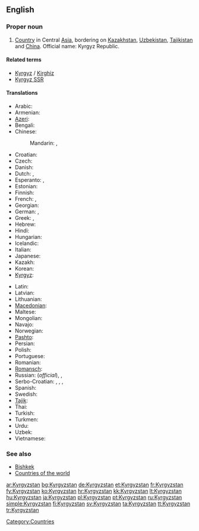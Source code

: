 ==English==
{{wikipedia}}

===Proper noun===
{{en-proper noun}}

# [[Country]] in Central [[Asia]], bordering on [[Kazakhstan]], [[Uzbekistan]], [[Tajikistan]] and [[China]]. Official name: Kyrgyz Republic.

====Related terms====
* [[Kyrgyz]] / [[Kirghiz]]
* [[Kyrgyz SSR]]

====Translations====
{{trans-top|Country in Central Asia}}
* Arabic: {{t|ar|قيرغيزستان|m|tr=qirghizistaan}}
* Armenian: {{t-|hy|Ղրղզստան|tr=Ġrġzstan}}
* [[Azeri]]: {{t|az|Qırğızıstan|xs=Azeri}}
* Bengali: {{t|bn|কিরগিজিস্তান|sc=Beng|xs=Bengali}}
* Chinese:
*: Mandarin: {{t-|cmn|吉爾吉斯斯坦|sc=Hani}}, {{t-|cmn|吉尔吉斯斯坦|tr=Jí'ěrjísīsītǎn|sc=Hani}}
* Croatian: {{t+|hr|Kirgistan|m}}
* Czech: {{t-|cs|Kyrgyzstán|m}}
* Danish: {{t-|da|Kirgisistan}}
* Dutch: {{t+|nl|Kirgizië}}, {{t-|nl|Kirgizstan}}
* Esperanto: {{t|eo|Kirgizistano|xs=Esperanto}},  {{t-|eo|Kirgizio|xs=Esperanto}}
* Estonian: {{t+|et|Kõrgõzstan}}
* Finnish: {{t+|fi|Kirgisia}}
* French: {{t+|fr|Kirghizistan|m}}, {{t+|fr|Kirghizstan|m}}
* Georgian: {{t|ka|ყირგიზეთი|tr=qʼirgizeti|sc=Geor|xs=Georgian}}
* German: {{t+|de|Kirgisistan|n}}, {{t|de|Kirgisien|n}}
* Greek: {{t+|el|Κιργιζία|f|tr=Kirgizía}}, {{t-|el|Κιργιζιστάν|n|tr=Kirgizistán}}
* Hebrew: {{t|he|קירגיזסטן}}
* Hindi: {{t|hi|किर्गिज़स्तान|tr=kirgizastān|xs=Hindi}}
* Hungarian: {{t+|hu|Kirgizisztán}}
* Icelandic: {{t+|is|Kirgistan|n}}
* Italian: {{t-|it|Kirghizistan}}
* Japanese: {{t-|ja|キルギス|tr=Kirugisu}}
* Kazakh: {{t|kk|Қырғызстан|tr=Qırğızstan|sc=Cyrl|xs=Kazakh}}
* Korean: {{t+|ko|키르기스스탄|tr=Kireugiseuseutan|sc=Hang}}
* [[Kyrgyz]]: {{t-|ky|Кыргызстан|tr=Qırğızstan|sc=Cyrl|xs=Kyrgyz}}
{{trans-mid}}
* Latin: {{t|la|Chirgisia|f}}
* Latvian: {{t-|lv|Kirgizstāna|xs=Latvian}}
* Lithuanian: {{t+|lt|Kirgizija|xs=Lithuanian}}
* [[Macedonian]]: {{t-|mk|Киргистан|m|tr=Kirgistán}}
* Maltese: {{t|mt|Kirgiżistan|xs=Maltese}}
* Mongolian: {{t-|mn|Кыргызстан|tr=Kyrgyzstán|sc=Cyrl|xs=Mongolian}}
* Navajo: {{tø|nv|Kíígiz bikéyah}}
* Norwegian: {{t+|no|Kirgisistan}}
* [[Pashto]]: {{t|ps|قرغزستان|sc=ps-Arab|xs=Pashto}}
* Persian: {{t|fa|قرقیزستان|xs=Persian}}
* Polish: {{t+|pl|Kirgistan}}
* Portuguese: {{t+|pt|Quirguizistão}}
* Romanian: {{t-|ro|Kîrgîstan|n}}
* [[Romansch]]: {{t|rm|Kirghisia|f}}
* Russian: {{t+|ru|Кыргызстан|m|tr=Kyrgyzstán}} (''official''), {{t+|ru|Киргизия|f|tr=Kirgízija}}, {{t+|ru|Киргизстан|m|tr=Kirgizstán}}
* Serbo-Croatian: {{tø|sh|Киргистан|m|sc=Cyrl|xs=Serbo-Croatian}},  {{tø|sh|Kirgistan|m|xs=Serbo-Croatian}}, {{tø|sh|Киргизија|f|sc=Cyrl|xs=Serbo-Croatian}},  {{tø|sh|Kirgizija|f|xs=Serbo-Croatian}}
* Spanish: {{t+|es|Kirguizistán}}
* Swedish: {{t+|sv|Kirgizistan}}
* [[Tajik]]: {{t|tg|Қирғизистон|sc=Cyrl|xs=Tajik}}
* Thai: {{t|th|คีร์กีซสถาน|tr=kee-gee-sót-tăan}}
* Turkish: {{t+|tr|Kırgızistan}}
* Turkmen: {{t-|tk|Gyrgyzystan|xs=Turkmen}}
* Urdu: {{t|ur|کرغیزستان|xs=Urdu}}
* Uzbek: {{t|uz|Qirg'iziston|xs=Uzbek}}
* Vietnamese: {{t-|vi|Kyrgyzstan|xs=Vietnamese}}
{{trans-bottom}}

===See also===
* [[Bishkek]]
* [[Appendix:Countries of the world|Countries of the world]]

[[Category:Countries]]

[[ar:Kyrgyzstan]]
[[bg:Kyrgyzstan]]
[[de:Kyrgyzstan]]
[[et:Kyrgyzstan]]
[[fr:Kyrgyzstan]]
[[fy:Kyrgyzstan]]
[[ko:Kyrgyzstan]]
[[hr:Kyrgyzstan]]
[[kk:Kyrgyzstan]]
[[lt:Kyrgyzstan]]
[[hu:Kyrgyzstan]]
[[ja:Kyrgyzstan]]
[[pl:Kyrgyzstan]]
[[pt:Kyrgyzstan]]
[[ru:Kyrgyzstan]]
[[simple:Kyrgyzstan]]
[[fi:Kyrgyzstan]]
[[sv:Kyrgyzstan]]
[[ta:Kyrgyzstan]]
[[tt:Kyrgyzstan]]
[[tr:Kyrgyzstan]]